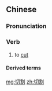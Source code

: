 ==Chinese==
{{zh-forms}}

===Pronunciation===
{{zh-pron
|m=qiēgē
|c=cit3 got3
|mn=qz,xm,zz:chhiat-koah
|cat=v
}}

===Verb===
{{zh-verb}}

# to [[cut]] {{gloss|using a knife, lathe, etc.}}

====Derived terms====
{{zh-der|女性生殖器切割}}

[[mg:切割]]
[[zh:切割]]